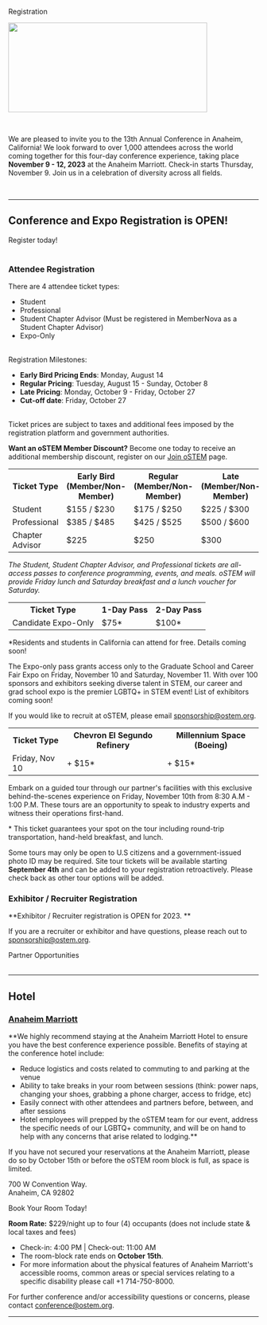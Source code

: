 
<SiteLayout title="Registration">

<div className="border-b-4 border-ostem-blue border-solid pb-4 mb-4 text-center">
  <p className="text-5xl font-display font-black">Registration</p>
</div>

<Image
  src="/images/2023registration.png"
  alt=""
  layout="responsive"
  width="400"
  height="180"
  priority="true"
/>

<br />

We are pleased to invite you to the 13th Annual Conference in Anaheim,
California! We look forward to over 1,000 attendees across the world coming
together for this four-day conference experience, taking place **November 9 -
12, 2023** at the Anaheim Marriott. Check-in starts Thursday, November 9. Join
us in a celebration of diversity across all fields.

<br />

---

<div className="text-bright-peach font-bold">

## Conference and Expo Registration is OPEN!
 
</div>

<div className="my-2 text-center">
  <CTAButton onClick="https://whova.com/portal/registration/ostem_202311/">
    Register today!
  </CTAButton>
</div>
<br />

### Attendee Registration

There are 4 attendee ticket types:

- Student
- Professional
- Student Chapter Advisor (Must be registered in MemberNova as a Student Chapter Advisor)
- Expo-Only

<br />
Registration Milestones:

- **Early Bird Pricing Ends**: Monday, August 14
- **Regular Pricing**: Tuesday, August 15 - Sunday, October 8
- **Late Pricing**: Monday, October 9 - Friday, October 27
- **Cut-off date**: Friday, October 27

<br />
Ticket prices are subject to taxes and additional fees imposed by the registration
platform and government authorities.

**Want an oSTEM Member Discount?** Become one today to receive an additional
membership discount, register on our
[Join oSTEM](https://ostem.org/page/how-to-join-ostem) page.

<TopicSquare title="Full Conference Tickets" borderColor="border-green-500">
<table className="table-fixed text-center">
    <tr>
        <th>Ticket Type</th>
        <th>Early Bird (Member/Non-Member)</th>
        <th>Regular (Member/Non-Member)</th>
        <th>Late (Member/Non-Member)</th>
    </tr>
    <tr>
        <td>Student</td>
        <td>$155 / $230</td>
        <td>$175 / $250</td>
        <td>$225 / $300</td>
    </tr>
    <tr>
        <td>Professional</td>
        <td>$385 / $485</td>
        <td>$425 / $525</td>
        <td>$500 / $600</td>
    </tr>
    <tr>
        <td>Chapter Advisor</td>
        <td>$225</td>
        <td>$250</td>
        <td>$300</td>
    </tr>
</table>

_The Student, Student Chapter Advisor, and Professional tickets are all-access passes to
conference programming, events, and meals. oSTEM will provide Friday lunch and
Saturday breakfast and a lunch voucher for Saturday._

</TopicSquare>

<TopicSquare title="Expo-Only Tickets" borderColor="border-blue-500">
<table className="table-fixed text-center">
    <tr>
        <th>Ticket Type</th>
        <th>1-Day Pass</th>
        <th>2-Day Pass</th>
    </tr>
    <tr>
        <td>Candidate Expo-Only</td>
        <td>$75*</td>
        <td>$100*</td>
    </tr>
</table>

\*Residents and students in California can attend for free. Details coming soon!

The Expo-only pass grants access only to the Graduate School and Career Fair
Expo on Friday, November 10 and Saturday, November 11. With over 100 sponsors
and exhibitors seeking diverse talent in STEM, our career and grad school expo
is the premier LGBTQ+ in STEM event! List of exhibitors coming soon!

If you would like to recruit at oSTEM, please email sponsorship@ostem.org.

</TopicSquare>

<TopicSquare title="Sponsored Site Tour Tickets" borderColor="border-apricot">
  <table className="table-fixed text-center">
    <tr>
      <th>Ticket Type</th>
      <th>Chevron El Segundo Refinery</th>
      <th>Millennium Space (Boeing)</th>
    </tr>
    <tr>
      <td>Friday, Nov 10</td>
      <td>+ $15*</td>
      <td>+ $15*</td>
    </tr>
  </table>

Embark on a guided tour through our partner's facilities with this exclusive
behind-the-scenes experience on Friday, November 10th from 8:30 A.M - 1:00 P.M.
These tours are an opportunity to speak to industry experts and witness their
operations first-hand.

\* This ticket guarantees your spot on the tour including round-trip
transportation, hand-held breakfast, and lunch.

Some tours may only be open to U.S citizens and a government-issued photo ID may
be required. Site tour tickets will be available starting **September 4th** and
can be added to your registration retroactively. Please check back as other tour
options will be added.

</TopicSquare>

### Exhibitor / Recruiter Registration

**Exhibitor / Recruiter registration is OPEN for 2023. **

If you are a recruiter or exhibitor and have questions, please reach out to
sponsorship@ostem.org.

<div className="my-2">
  <CTAButton onClick="https://conference.ostem.org/2023/partnership">
    Partner Opportunities
  </CTAButton>
</div>
<br />

---

## Hotel

### [Anaheim Marriott](https://book.passkey.com/gt/219160066?gtid=cc97f7a6a077dc5ceb363d597f72a611)

**We highly recommend staying at the Anaheim Marriott Hotel to ensure you have the best conference experience possible. Benefits of staying at the conference hotel include:
- Reduce logistics and costs related to commuting to and parking at the venue
- Ability to take breaks in your room between sessions (think: power naps, changing your shoes, grabbing a phone charger, access to fridge, etc)
- Easily connect with other attendees and partners before, between, and after sessions
- Hotel employees will prepped by the oSTEM team for our event, address the specific needs of our LGBTQ+ community, and will be on hand to help with any concerns that arise related to lodging.**

If you have not secured your reservations at the Anaheim Marriott, please do so by October 15th or before the oSTEM room block is full, as space is limited.

700 W Convention Way. <br /> Anaheim, CA 92802

<div className="my-2">
  <CTAButton onClick="https://book.passkey.com/gt/219160066?gtid=cc97f7a6a077dc5ceb363d597f72a611">
    Book Your Room Today!
  </CTAButton>
</div>

**Room Rate:** $229/night up to four (4) occupants (does not include state &
local taxes and fees)

- Check-in: 4:00 PM | Check-out: 11:00 AM
- The room-block rate ends on **October 15th**.
- For more information about the physical features of Anaheim Marriott's
  accessible rooms, common areas or special services relating to a specific
  disability please call +1 714-750-8000.

For further conference and/or accessibility questions or concerns, please
contact conference@ostem.org.

---

</SiteLayout>
